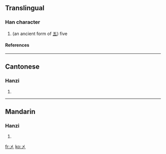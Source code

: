 ==Translingual==
===Han character===
{{Han char|rn=4|rad=丿|as=01|sn=2|four=|canj=大 (K)}}
# (an ancient form of [[五]]) five
====References====
{{Han ref|kx=0081.180|hdz=10031.040|uh=3405|ud=13317}}

----
==Cantonese==
===Hanzi===
{{yue-hanzi|jyut=|y=ng5}}
# {{defn|Cantonese}}

----
==Mandarin==
===Hanzi===
{{cmn-hanzi|pin=[[wǔ]] ([[wu3]])|wg=wu<sup>3</sup>}}
# {{defn|Mandarin}}

[[fr:㐅]]
[[ko:㐅]]